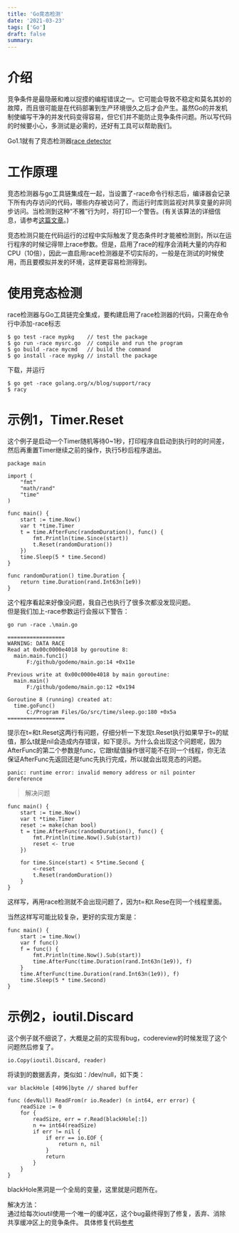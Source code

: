 ```yaml
---
title: 'Go竞态检测'
date: '2021-03-23'
tags: ['Go']
draft: false
summary: 
---
```


# 介绍
竞争条件是最隐蔽和难以捉摸的编程错误之一。它可能会导致不稳定和莫名其妙的故障，而且很可能是在代码部署到生产环境很久之后才会产生。虽然Go的并发机制使编写干净的并发代码变得容易，但它们并不能防止竞争条件问题。所以写代码的时候要小心，多测试是必需的，还好有工具可以帮助我们。

Go1.1就有了竞态检测器[race detector](https://golang.org/doc/articles/race_detector)

# 工作原理
竞态检测器与go工具链集成在一起，当设置了-race命令行标志后，编译器会记录下所有内存访问的代码，哪些内存被访问了，而运行时库则监视对共享变量的非同步访问。当检测到这种“不雅”行为时，将打印一个警告。(有关该算法的详细信息，请参考[这篇文章](https://github.com/google/sanitizers/wiki/ThreadSanitizerAlgorithm)。)

竞态检测只能在代码运行的过程中实际触发了竞态条件时才能被检测到，所以在运行程序的时候记得带上race参数。但是，启用了race的程序会消耗大量的内存和CPU（10倍），因此一直启用race检测器是不切实际的，一般是在测试的时候使用，而且要模拟并发的环境，这样更容易检测得到。

# 使用竞态检测
race检测器与Go工具链完全集成，要构建启用了race检测器的代码，只需在命令行中添加-race标志
```
$ go test -race mypkg    // test the package
$ go run -race mysrc.go  // compile and run the program
$ go build -race mycmd   // build the command
$ go install -race mypkg // install the package
```
下载，并运行
```
$ go get -race golang.org/x/blog/support/racy
$ racy
```

# 示例1，Timer.Reset
这个例子是启动一个Timer随机等待0~1秒，打印程序自启动到执行时的时间差，然后再重置Timer继续之前的操作，执行5秒后程序退出。
```
package main

import (
	"fmt"
	"math/rand"
	"time"
)

func main() {
	start := time.Now()
	var t *time.Timer
	t = time.AfterFunc(randomDuration(), func() {
		fmt.Println(time.Since(start))
		t.Reset(randomDuration())
	})
	time.Sleep(5 * time.Second)
}

func randomDuration() time.Duration {
	return time.Duration(rand.Int63n(1e9))
}
```
这个程序看起来好像没问题，我自己也执行了很多次都没发现问题。  
但是我们加上-race参数运行会报以下警告：
```
go run -race .\main.go

==================
WARNING: DATA RACE
Read at 0x00c0000e4018 by goroutine 8:
  main.main.func1()
      F:/github/godemo/main.go:14 +0x11e

Previous write at 0x00c0000e4018 by main goroutine:
  main.main()
      F:/github/godemo/main.go:12 +0x194

Goroutine 8 (running) created at:
  time.goFunc()
      C:/Program Files/Go/src/time/sleep.go:180 +0x5a
==================
```
提示在t=和t.Reset这两行有问题，仔细分析一下发现t.Reset执行如果早于t=的赋值，那么t就是nil会造成内存错误，如下提示。为什么会出现这个问题呢，因为AfterFunc的第二个参数是func，它跟t赋值操作很可能不在同一个线程，你无法保证AfterFunc先返回还是func先执行完成，所以就会出现竞态的问题。
```
panic: runtime error: invalid memory address or nil pointer dereference
```
> 解决问题
```
func main() {
	start := time.Now()
	var t *time.Timer
	reset := make(chan bool)
	t = time.AfterFunc(randomDuration(), func() {
		fmt.Println(time.Now().Sub(start))
		reset <- true
	})

	for time.Since(start) < 5*time.Second {
		<-reset
		t.Reset(randomDuration())
	}
}
```
这样写，再用race检测就不会出现问题了，因为t=和t.Rese在同一个线程里面。

当然这样写可能比较复杂，更好的实现方案是：
```
func main() {
	start := time.Now()
	var f func()
	f = func() {
		fmt.Println(time.Now().Sub(start))
		time.AfterFunc(time.Duration(rand.Int63n(1e9)), f)
	}
	time.AfterFunc(time.Duration(rand.Int63n(1e9)), f)
	time.Sleep(5 * time.Second)
}
```

# 示例2，ioutil.Discard
这个例子就不细说了，大概是之前的实现有bug，codereview的时候发现了这个问题然后修复了。
```
io.Copy(ioutil.Discard, reader)
```
将读到的数据丢弃，类似如：/dev/null，如下类：
```
var blackHole [4096]byte // shared buffer

func (devNull) ReadFrom(r io.Reader) (n int64, err error) {
    readSize := 0
    for {
        readSize, err = r.Read(blackHole[:])
        n += int64(readSize)
        if err != nil {
            if err == io.EOF {
                return n, nil
            }
            return
        }
    }
}
```
blackHole黑洞是一个全局的变量，这里就是问题所在。  

解决方法：  
通过给每次ioutil使用一个唯一的缓冲区，这个bug最终得到了修复，丢弃、消除共享缓冲区上的竞争条件。
具体修复代码[参考](https://codereview.appspot.com/7011047)